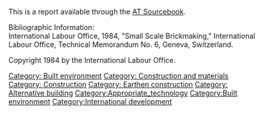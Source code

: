 This is a report available through the [[AT Sourcebook]].

Bibliographic Information: <br/>
International Labour Office, 1984, "Small Scale Brickmaking," International Labour Office, Technical Memorandum No. 6, Geneva, Switzerland. 

Copyright 1984 by the International Labour Office.

[[Category: Built environment]]
[[Category: Construction and materials]]
[[Category: Construction]]
[[Category: Earthen construction]]
[[Category: Alternative building]]
[[Category:Appropriate_technology]]
[[Category:Built environment]]
[[Category:International development]]